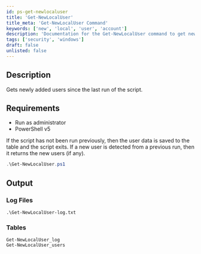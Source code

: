 ```yaml
---
id: ps-get-newlocaluser
title: 'Get-NewLocalUser'
title_meta: 'Get-NewLocalUser Command'
keywords: ['new', 'local', 'user', 'account']
description: 'Documentation for the Get-NewLocalUser command to get newly added local users since the last run of the script.'
tags: ['security', 'windows']
draft: false
unlisted: false
---
```

## Description
Gets newly added users since the last run of the script.

## Requirements
- Run as administrator
- PowerShell v5


If the script has not been run previously, then the user data is saved to the table and the script exits. If a new user is detected from a previous run, then it returns the new users (if any).

```powershell
.\Get-NewLocalUser.ps1
```

## Output

### Log Files
    .\Get-NewLocalUser-log.txt
    
### Tables
    Get-NewLocalUser_log
    Get-NewLocalUser_users









